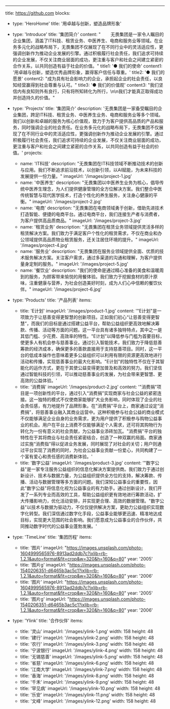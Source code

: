 ---

title: https://github.com
blocks:

- type: 'HeroHome'
  title: '用卓越与创新，塑造品牌形象'
- type: 'Introduce'
  title: '集团简介'
  content: "&nbsp;&nbsp;&nbsp;&nbsp;&nbsp;&nbsp;&nbsp;&nbsp;无畏集团是一家令人瞩目的企业集团，涵盖了IT科技、租赁业务、中医养生、电商和服务业等领域。在业务多元化的战略布局下，无畏集团不仅展现了在不同行业中的灵活适应性，更强调创新作为推动企业发展的引擎。通过积极履行社会责任，我们追求可持续的企业发展，不仅关注商业层面的成功，更注重与客户和社会之间建立紧密的合作关系，以共同创造有益于社会的价值。"
  title1: '● 我们的使命'
  content1: '用卓越与创新，塑造优秀品牌形象，赢得客户信任与尊重。'
  title2: '● 我们的愿景'
  content2: "成为具有社会影响力的企业，承担起企业的社会责任，以良知经营赢得到社会尊重与认可。"
  title3: '● 我们的价值观'
  content3: "我们坚信内有良知则外有良行，只有将所知转化为所行，\n\n我们才能真正取得成功并创造持久的价值。"
- type: 'Projects'
  title: '集团简介'
  description: '无畏集团是一家备受瞩目的企业集团，跨足IT科技、租赁业务、中医养生业务、电商和服务业等多个领域。我们以创新和卓越的服务为核心价值观，致力于为客户提供高品质的产品和服务，同时强调企业的社会责任。在业务多元化的战略布局下，无畏集团不仅展现了在不同行业中的灵活适应性，更强调创新作为推动企业发展的引擎。通过积极履行社会责任，我们追求可持续的企业发展，不仅关注商业层面的成功，更注重与客户和社会之间建立紧密的合作关系，以共同创造有益于社会的价值。'
  projects:
  - name: 'IT科技'
    description: "无畏集团在IT科技领域不断推动技术的创新与应用。我们不断追求前沿技术，以创新引领，以AI赋能，为未来科技的发展提供一份力量。"
    imageUrl: '/images/project-1.jpg'
  - name: '中医养生'
    description: "无畏集团以中医养生业务为核心，倡导传统中医养生理念，为人们提供健康管理的全方位解决方案。我们整合中医传统智慧与现代医学技术，打造个性化的养生服务，关注身心健康的平衡。"
    imageUrl: '/images/project-2.jpg'
  - name: '电商'
    description: "无畏集团在电商领域勇于创新，借助先进技术打造智能、便捷的电商平台。通过电商平台，我们连接生产者与消费者，为客户提供高品质商品。"
    imageUrl: '/images/project-3.jpg'
  - name: '租赁业务'
    description: "无畏集团在租赁业务领域提供灵活多样的租赁解决方案。我们致力于满足客户个性化的租赁需求，不仅在商业和办公领域提供高品质物业租赁服务，还关注居住环境的提升。"
    imageUrl: '/images/project-4.jpg'
  - name: '服务业'
    description: "无畏集团在服务业领域提供全面、优质的技术服务解决方案。关注客户需求，通过多渠道的沟通和理解，为客户提供量身定制的服务。"
    imageUrl: '/images/project-5.jpg'
  - name: '餐饮业'
    description: "我们的使命是通过精心准备的美食和温暖周到的服务，为顾客带来愉悦的用餐体验。我们致力于挖掘食材的原汁原味，注重健康与营养，为社会创造美好时刻，成为人们心中信赖的餐饮伙伴。"
    imageUrl: '/images/project-6.jpg'
- type: 'Products'
  title: '产品列表'
  items:

  - title: 'E计划'
    imageUrl: '/images/product-1.jpg'
    content: '"E计划"是一项致力于让慈善变得更智慧的创新项目。正如我们初心“让慈善变得更智慧”，而我们的目标是通过搭建公益平台，帮助公益组织更高效地解决筹款、传播、活动等方面的问题。这一平台具有诸多独特特点，其中之一是其低门槛、少花费、高效率的特性。"E计划"以降低参与门槛为首要目标，使更多人有机会参与慈善事业。通过引入智能技术，我们致力于降低慈善筹款的经济成本，确保更多的善款直接用于支持慈善项目。同时，这一平台的低成本操作也意味着更多公益组织可以利用有限的资源更高效地进行活动和传播，实现慈善事业的最大化影响。"E计划"的独特性不仅在于其智能化的运作方式，更在于其使公益变得更加普及和高效的努力。我们坚信通过智能科技的引领，可以推动慈善事业的发展，为社会带来更智慧、更高效的公益体验。'
  - title: '消费捐'
    imageUrl: '/images/product-2.jpg'
    content: '"消费捐"项目是一项创新性的平台，通过引入“消费捐”实现商家与社会公益的紧密连接。这一独特的模式不仅使商家能够扩大业务影响，同时体现了企业的社会责任感，有力地提升了品牌形象。在"消费捐"平台上，商家通过设定“消费捐”，将慈善事业融入其商业运营中。这种积极参与社会公益的商业模式不仅能够满足企业自身的业务需求，更为用户提供了积极参与购物公益事业的机会。用户在平台上消费不仅能够满足个人需求，还可将其购物行为转化为一份有意义的社会贡献，为公益事业添砖加瓦。"消费捐"平台的独特性在于其将商业与社会责任紧密结合，创造了一种双赢的局面。商家通过实施“消费指”得以促进业务发展，同时展现了对社会的关切；用户则通过平台实现了消费的同时，为社会公益事业贡献一份爱心，共同构建了一个富有爱心和责任感的消费新体验。'
  - title: '数字公益'
    imageUrl: '/images/product-3.jpg'
    content: '"数字公益"是一家专注服务公益组织的信息化解决方案提供商。我们致力于通过创新设计、技术与数据力量，为公益组织提供全方位的支持，解决筹款、传播、活动与数据管理等多方面的问题。我们深知公益事业的重要性，因此"数字公益"将信息化视为公益事业的有力助手。通过创新设计，我们开发了一系列专业而高效的工具，帮助公益组织更有效地进行筹款活动，扩大传播影响力，优化活动安排，并实现更合理、高效的数据管理。"数字公益"以技术与数据为驱动力，不仅仅提供解决方案，更助力公益组织实现数字化转型。我们深信通过数字化手段，公益事业能够更迅速、精准地达成目标，实现更大范围的社会影响。我们愿意成为公益事业的合作伙伴，共同推动数字时代的公益事业蓬勃发展。'

- type: 'TimeLine'
  title: '集团历程'
  items:

  - title: '图片'
    imageUrl: "https://images.unsplash.com/photo-1604999565976-8913ad2ddb7c?ixlib=rb-1.2.1&auto=format&fit=crop&w=320&h=160&q=80"
    year: '2005'
  - title: '图片g'
    imageUrl: "https://images.unsplash.com/photo-1540206351-d6465b3ac5c1?ixlib=rb-1.2.1&auto=format&fit=crop&w=320&h=160&q=80"
    year: '2006'
  - title: '图片'
    imageUrl: "https://images.unsplash.com/photo-1604999565976-8913ad2ddb7c?ixlib=rb-1.2.1&auto=format&fit=crop&w=320&h=160&q=80"
    year: '2005'
  - title: '图片g'
    imageUrl: "https://images.unsplash.com/photo-1540206351-d6465b3ac5c1?ixlib=rb-1.2.1&auto=format&fit=crop&w=320&h=160&q=80"
    year: '2006'

- type: 'Ylink'
  title: '合作伙伴'
  items:
  - title: '灵山'
    imageUrl: '/images/ylink-1.png'
    width: 158
    height: 48
  - title: '建行'
    imageUrl: '/images/ylink-2.png'
    width: 158
    height: 48
  - title: '农行'
    imageUrl: '/images/ylink-3.png'
    width: 158
    height: 48
  - title: '宁波银行'
    imageUrl: '/images/ylink-4.png'
    width: 158
    height: 48
  - title: '无锡慈善'
    imageUrl: '/images/ylink-5.png'
    width: 158
    height: 48
  - title: '省慈'
    imageUrl: '/images/ylink-6.png'
    width: 158
    height: 48
  - title: '江南大学'
    imageUrl: '/images/ylink-7.png'
    width: 158
    height: 48
  - title: '香海'
    imageUrl: '/images/ylink-8.png'
    width: 158
    height: 48
  - title: '千禾'
    imageUrl: '/images/ylink-9.png'
    width: 158
    height: 48
  - title: '罕见病'
    imageUrl: '/images/ylink-10.png'
    width: 158
    height: 48
  - title: '乐安'
    imageUrl: '/images/ylink-11.png'
    width: 158
    height: 48
  - title: '文峰'
    imageUrl: '/images/ylink-12.png'
    width: 158
    height: 48
